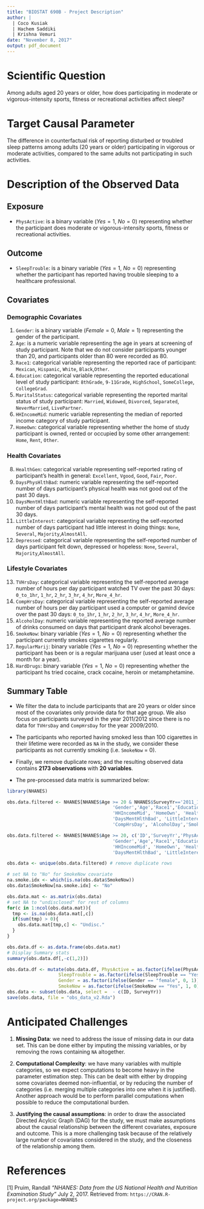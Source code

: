 ---
title: "BIOSTAT 690B - Project Description"
author: | 
  | Coco Kusiak
  | Hachem Saddiki
  | Krishna Vemuri
date: "November 8, 2017"
output: pdf_document
---


# Scientific Question

Among adults aged 20 years or older, how does participating in moderate or vigorous-intensity sports, fitness or recreational activities affect sleep?

# Target Causal Parameter

The difference in counterfactual risk of reporting disturbed or troubled sleep patterns among adults (20 years or older) participating in vigorous or moderate activities, compared to the same adults not participating in such activities.

# Description of the Observed Data

## Exposure

- `PhysActive`: is a binary variable ($Yes=1$, $No=0$) representing whether the participant does moderate or vigorous-intensity sports, fitness or recreational activities.

## Outcome

- `SleepTrouble`: is a binary variable ($Yes=1$, $No=0$) representing whether the participant has reported having trouble sleeping to a healthcare professional.

## Covariates

### Demographic Covariates

1. `Gender`: is a binary variable ($Female=0$, $Male=1$) representing the gender of the participant.
2. `Age`: is a numeric variable representing the age in years at screening of study participant. Note that we do not consider participants younger than $20$, and participants older than $80$ were recorded as $80$.
3. `Race1`: categorical variable representing the reported race of participant: `Mexican`, `Hispanic`, `White`, `Black`,`Other`.
4. `Education`: categorical variable representing the reported educational level of study participant: `8thGrade`, `9-11Grade`, `HighSchool`, `SomeCollege`, `CollegeGrad`.
5. `MaritalStatus`: categorical variable representing the reported marital status of study participant: `Married`, `Widowed`, `Divorced`, `Separated`, `NeverMarried`, `LivePartner`.
6. `HHIncomeMid`: numeric variable representing the median of reported income category of study participant.
7. `HomeOwn`: categorical variable representing whether the home of study participant is owned, rented or occupied by some other arrangement: `Home`, `Rent`, `Other`.

### Health Covariates

8. `HealthGen`: categorical variable representing self-reported rating of participant's health in general: `Excellent`, `Vgood`, `Good`, `Fair`, `Poor`.
9. `DaysPhysHlthBad`: numeric variable representing the self-reported number of days participant's physical health was not good out of the past 30 days.
10. `DaysMentHlthBad`: numeric variable representing the self-reported number of days participant's mental health was not good out of the past 30 days.
11. `LittleInterest`: categorical variable representing the self-reported number of days participant had little interest in doing things: `None`, `Several`, `Majority`,`AlmostAll`.
12. `Depressed`: categorical variable representing the self-reported number of days participant felt down, depressed or hopeless: `None`, `Several`, `Majority`,`AlmostAll`.

### Lifestyle Covariates

13. `TVHrsDay`: categorical variable representing the self-reported average number of hours per day participant watched TV over the past 30 days: `0_to_1hr`, `1_hr`, `2_hr`, `3_hr`, `4_hr`, `More_4_hr`. 
14. `CompHrsDay`: categorical variable representing the self-reported average number of hours per day participant used a computer or gamind device over the past 30 days: `0_to_1hr`, `1_hr`, `2_hr`, `3_hr`, `4_hr`, `More_4_hr`. 
15. `AlcoholDay`: numeric variable representing the reported average number of drinks consumed on days that participant drank alcohol beverages.
16. `SmokeNow`: binary variable ($Yes=1$, $No=0$) representing whether the participant currently smokes cigarettes regularly.
17. `RegularMarij`: binary variable ($Yes=1$, $No=0$) representing whether the participant has been or is a regular marijuana user (used at least once a month for a year).
18. `HardDrugs`: binary variable ($Yes=1$, $No=0$) representing whether the participant hs tried cocaine, crack cocaine, heroin or metamphetamine.

## Summary Table

- We filter the data to include participants that are 20 years or older since most of the covariates only provide data for that age group. We also focus on participants surveyed in the year 2011/2012 since there is no data for `TVHrsDay` and `CompHrsDay` for the year 2009/2010.

- The participants who reported having smoked less than 100 cigarettes in their lifetime were recorded as `NA` in the study, we consider these participants as not currently smoking (i.e. `SmokeNow` = 0).

- Finally, we remove duplicate rows; and the resulting observed data contains **2173 observations** with **20 variables**. 

- The pre-processed data matrix is summarized below:

```{r, message=FALSE, warning=FALSE, echo=FALSE}
library(NHANES)

obs.data.filtered <- NHANES[NHANES$Age >= 20 & NHANES$SurveyYr=='2011_12', c('ID','SurveyYr','PhysActive','SleepTrouble',
                                       'Gender','Age','Race1','Education','MaritalStatus',
                                       'HHIncomeMid', 'HomeOwn', 'HealthGen', 'DaysPhysHlthBad',
                                       'DaysMentHlthBad', 'LittleInterest', 'Depressed', 'TVHrsDay',
                                       'CompHrsDay', 'AlcoholDay','SmokeNow', 'RegularMarij', 'HardDrugs')]

obs.data.filtered <- NHANES[NHANES$Age >= 20, c('ID','SurveyYr','PhysActive','SleepTrouble',
                                       'Gender','Age','Race1','Education','MaritalStatus',
                                       'HHIncomeMid', 'HomeOwn', 'HealthGen', 'DaysPhysHlthBad',
                                       'DaysMentHlthBad', 'LittleInterest', 'Depressed', 'AlcoholDay','SmokeNow', 'RegularMarij', 'HardDrugs')]

obs.data <- unique(obs.data.filtered) # remove duplicate rows

# set NA to "No" for SmokeNow covariate
na.smoke.idx <- which(is.na(obs.data$SmokeNow))
obs.data$SmokeNow[na.smoke.idx] <- "No"

obs.data.mat <- as.matrix(obs.data)
# set NA to "undisclosed" for rest of columns
for(c in 1:ncol(obs.data.mat)){
  tmp <- is.na(obs.data.mat[,c])
  if(sum(tmp) > 0){
    obs.data.mat[tmp,c] <- "Undisc."
  }
}

obs.data.df <- as.data.frame(obs.data.mat)
# Display Summary stats
summary(obs.data.df[,-c(1,2)])

obs.data.df <- mutate(obs.data.df, PhysActive = as.factor(ifelse(PhysActive == "Yes", 1, 0)),
                   SleepTrouble = as.factor(ifelse(SleepTrouble == "Yes", 1, 0)),
                   Gender = as.factor(ifelse(Gender == "female", 0, 1)),
                   SmokeNow = as.factor(ifelse(SmokeNow == "Yes", 1, 0)))
obs.data <- subset(obs.data, select =  - c(ID, SurveyYr))
save(obs.data, file = "obs_data_v2.Rda")
```


# Anticipated Challenges

1. **Missing Data**: we need to address the issue of missing data in our data set. This can be done either by imputing the missing variables, or by removing the rows containing `NA` altogether.

2. **Computational Complexity**: we have many variables with multiple categories, so we expect computations to become heavy in the parameter estimation step. This can be dealt with either by dropping some covariates deemed non-influential, or by reducing the number of categories (i.e. merging multiple categories into one when it is justified). Another approach would be to perform parallel computations when possible to reduce the computational burden.

3. **Justifying the causal assumptions**: in order to draw the associated Directed Acylcic Graph (DAG) for the study, we must make assumptions about the causal relationship between the different covariates, exposure and outcome. This is a more challenging task because of the relatively large number of covariates considered in the study, and the closeness of the relationship among them.

# References

[1] Pruim, Randall *"NHANES: Data from the US National Health and Nutrition Examination Study"* July 2, 2017. Retrieved from: `https://CRAN.R-project.org/package=NHANES`